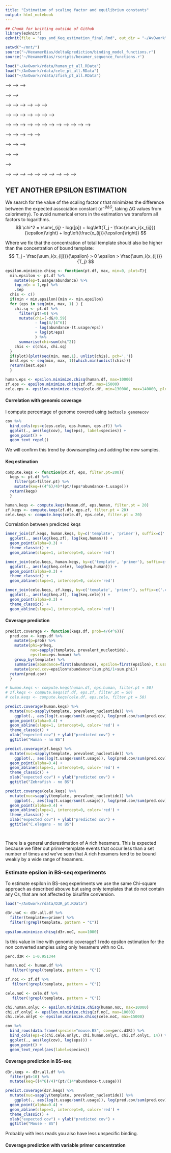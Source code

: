 ```yaml
---
title: "Estimation of scaling factor and equilibrium constants"
output: html_notebook
---
```

```r
## Chunk for knitting outside of Github
library(ezknitr)
ezknit(file = "eps_and_Keq_estimation_final.Rmd", out_dir = "~/AvOwork")
```

```r
setwd("~/mnt/")
source("~/HexamerBias/deltaGprediction/binding_model_functions.r")
source('~/HexamerBias/rscripts/hexamer_sequence_functions.r')
```

<!-- Loading required files: tab of Mfold binding energies, tab of groups of simmetric hexamers, genomic kmer abundances for 3 genomes, primer-template tables -->
<!-- ```{r} -->
<!-- tabDg <- read.delim(gzfile("~/mnt/edann/hexamers/rand_hex_deltaG_ions.txt.gz"), sep=' ', header = FALSE, col.names=c('template', 'dG')) -->
<!-- t.groups <- read.table("~/AvOwork/MatchingTemplate_groups.tsv", col.names = c('template', 'group')) -->

<!-- kmer.ab.cele <- load.kmer.abundance('./edann/hexamers/genomes_kmers/WBcel235.kmerAbundance.csv') -->
<!-- kmer.ab.zf <- load.kmer.abundance('./edann/hexamers/genomes_kmers/danRer10.kmerAbundance.csv') -->
<!-- kmer.ab.human <- load.kmer.abundance('./edann/hexamers/genomes_kmers/hg38.kmerAbundance.csv') -->

<!-- cele.all <- load.pt.data("./edann/VAN2423_onePreamp/cov_prediction/CG-pbat-gDNA-CeleTotal-noBS-1preAmp-handMix_lmerged_R1.ptCounts.qualFilt.csv") -->
<!-- cele.all.df <- join.pt.data(cele.all$matches, cele.all$t.usage, kmer.ab.cele, tabDg) -->

<!-- zf.all <- load.pt.data("./edann/VAN2423_onePreamp/cov_prediction/CG-pbat-gDNA-zfishTotal-noBS-1preAmp-handMix_lmerged_R1.ptCounts.qualFilt.csv") -->
<!-- zf.all.df <- join.pt.data(zf.all$matches, zf.all$t.usage, kmer.ab.zf, tabDg) -->

<!-- human.all <- load.pt.data("./edann/VAN2423_onePreamp/cov_prediction/CG-pbat-gDNA-humanAPKS-noBS-1preAmp-handMix_lmerged_R1.ptCounts.qualFilt.csv") -->
<!-- human.all.df <- join.pt.data(human.all$matches, human.all$t.usage, kmer.ab.human, tabDg) -->
<!-- ``` -->

<!-- Saving RData files for future use -->
<!-- ```{r} -->
<!-- save(human.all.df, file = "~/AvOwork/human_pt_all.RData") -->
<!-- save(zf.all.df, file = "~/AvOwork/zfish_pt_all.RData") -->
<!-- ``` -->

```r
load("~/AvOwork/rdata/human_pt_all.RData")
load("~/AvOwork/rdata/cele_pt_all.RData")
load("~/AvOwork/rdata/zfish_pt_all.RData")
```

<!-- ## Before epsilon -->
<!-- In the previous version of the model, I predicted binding free energies for the primer-template binding reaction as follows: -->
<!-- $$ -->
<!-- exp(\Delta G_{ij})=\frac{p_it_j}{\sum_j{\sum_j{p_it_j}}}\cdot\frac{\sum_j{T_j}}{T_j - \sum_i{p_it_j}} -->
<!-- $$ -->
<!-- Here the normalization strategy is inappropriate, as $p_it_j$ count and the free template count ($T_j - \sum_i{p_it_j}$) are normalized on different factors.    -->

<!-- Recently we observed we could compute reasonable $\Delta$G values also removing the normalization factors and using the differnt variables as simple counts: -->
<!-- $$ -->
<!-- exp(\Delta G_{ij})=\frac{p_it_j}{T_j - \sum_i{p_it_j}} -->
<!-- $$ -->
<!-- ```{r} -->
<!-- cele.df %>% -->
<!--   filter(pt>200) %>% -->
<!--   mutate(pred.deltaG=pt/(abundance-t.usage)) %>% -->
<!--   ggplot(., aes(dG, log(pred.deltaG))) + -->
<!--   geom_point(alpha=0.3) -->


<!-- ``` -->



<!-- ## Estimation of scaling factor epsilon -->
<!-- We expect that the primer-template pairs that we measure are proportional but not equal to the real amount of pairs $[p_it_j]$ that we would expect by binding primers on one copy of the genome. That is because each sample might have a different copy number for the genome (because of a different number of cells, or loss of a chromosome etc...) and different sequencing depth. For this reason we define: -->
<!-- $$ -->
<!--   x_{ij}=\varepsilon[p_it_j], -->
<!-- $$ -->
<!-- where $\varepsilon$ is a scaling-factor that accounts for all sample specific effects. -->


<!-- #### Chi-square on multiple groups  -->
<!-- Using the chi-square approach on groups of sequences with the same $\Delta$G I estimate epsilon sampling 20 groups with at least 20 sequences from every genome.  -->

<!-- I can estimate epsilon using as primer concentration the probability distribution from a simulated random pool (requires taking the average of more iterations), or assuming the same concentration for each primer ($4/4^6$). As I don't see a significant difference between the two approaches, I chose to proceed assuming even primer concentration, which makes the estimation quicker. -->

<!-- <!-- ```{r} --> -->
<!-- <!-- cele.eps <-epsilon.iterative(cele.df, estimation.it = 40) --> -->
<!-- <!-- cele.eps.prob <-epsilon.iterative(cele.df, estimation.it = 30, sample.size = 10, imposeP = T) --> -->

<!-- <!-- # zf.eps <-epsilon.iterative(zf.df, estimation.it = 20) --> -->
<!-- <!-- # zf.eps.prob <-epsilon.iterative(zf.df, estimation.it = 40, sample.size = 10, imposeP = T) --> -->

<!-- <!-- mutate(melt(cele.eps, id.vars='n', variable.name='iteration', value.name = 'eps'), species='cele.dist') %>% --> -->
<!-- <!--   bind_rows(., mutate(melt(cele.eps.prob, id.vars='n', variable.name='iteration', value.name = 'eps'), species='cele.prob')) %>% --> -->
<!-- <!--   # bind_rows(., mutate(melt(zf.eps, id.vars='n', variable.name='iteration', value.name = 'eps'), species='zf')) %>% --> -->
<!-- <!--   ggplot(., aes(eps, group=species, fill=species)) +  --> -->
<!-- <!--   facet_grid(species~.) + --> -->
<!-- <!--   geom_histogram()   --> -->

<!-- <!-- # mutate(melt(zf.eps, id.vars='n', variable.name='iteration', value.name = 'eps'), species='zf.dist') %>% --> -->
<!-- <!-- #   bind_rows(., mutate(melt(zf.eps.prob, id.vars='n', variable.name='iteration', value.name = 'eps'), species='zf.prob')) %>% --> -->
<!-- <!-- #   # bind_rows(., mutate(melt(zf.eps, id.vars='n', variable.name='iteration', value.name = 'eps'), species='zf')) %>% --> -->
<!-- <!-- #   ggplot(., aes(eps, group=species, fill=species)) +  --> -->
<!-- <!-- #   facet_grid(species~.) + --> -->
<!-- <!-- #   geom_histogram()   --> -->
<!-- <!-- ``` --> -->

<!-- ##### Estimation for all species with fixed probability -->
<!-- ```{r} -->
<!-- cele.eps <-epsilon.iterative(select.diag.pairs(cele.all.df), tot.it = 300, estimation.it = 1, sample.size = 10, imposeP = T) -->
<!-- zf.eps <-epsilon.iterative(select.diag.pairs(zf.all.df), tot.it = 300, estimation.it = 1, sample.size = 10, imposeP = T) -->
<!-- human.eps <-epsilon.iterative(select.diag.pairs(human.all.df), tot.it = 300,estimation.it = 1, sample.size = 10, imposeP = T) -->
<!-- ``` -->

<!-- ```{r, echo=F} -->
<!-- mutate(melt(zf.eps, id.vars='n', variable.name='iteration', value.name = 'eps'), species='zf') %>% -->
<!--   bind_rows(., mutate(melt(cele.eps, id.vars='n', variable.name='iteration', value.name = 'eps'), species='cele')) %>% -->
<!--   bind_rows(., mutate(melt(human.eps, id.vars='n', variable.name='iteration', value.name = 'eps'), species='human')) %>% -->
<!--   ggplot(., aes(eps, group=species, fill=species)) +  -->
<!--   facet_grid(species~.) + -->
<!--   xlab('epsilon') + -->
<!--   theme(axis.title=element_text(size=20), -->
<!--         axis.text=element_text(size=16), -->
<!--         strip.text=element_text(size=20), -->
<!--         legend.text = element_text(size=20), -->
<!--         legend.title = element_text(size=22)) + -->
<!--   geom_histogram()   -->

<!-- # ggsave("~/AvOwork/output/epsilon_estimate/eps_dist_groupChi_fixedP.pdf") -->
<!-- ``` -->

<!-- Interestingly the size of the sample of groups I take for the estimation affects the range of epsilons -->
<!-- ```{r} -->
<!-- cele.eps.3 <-epsilon.iterative(select.diag.pairs(cele.all.df), estimation.it = 20, sample.size = 3,imposeP = T) -->
<!-- cele.eps.4 <-epsilon.iterative(select.diag.pairs(cele.all.df), estimation.it = 20, sample.size = 4,imposeP = T) -->
<!-- cele.eps.5 <-epsilon.iterative(select.diag.pairs(cele.all.df), estimation.it = 20, sample.size = 5,imposeP = T) -->
<!-- cele.eps.10 <-epsilon.iterative(select.diag.pairs(cele.all.df), estimation.it = 20, sample.size = 10,imposeP = T) -->
<!-- cele.eps.15 <-epsilon.iterative(select.diag.pairs(cele.all.df), estimation.it = 20, sample.size = 15,imposeP = T) -->
<!-- cele.eps.20 <-epsilon.iterative(select.diag.pairs(cele.all.df), estimation.it = 20, sample.size = 20,imposeP = T) -->
<!-- cele.eps.25 <-epsilon.iterative(select.diag.pairs(cele.all.df), estimation.it = 20, sample.size = 25,imposeP = T) -->
<!-- cele.eps.30 <-epsilon.iterative(select.diag.pairs(cele.all.df), estimation.it = 20, sample.size = 30,imposeP = T) -->

<!-- mutate(melt(cele.eps.5, id.vars='n', variable.name='iteration', value.name = 'eps'), sample.size=5) %>% -->
<!--   # bind_rows(., mutate(melt(cele.eps.3, id.vars='n', variable.name='iteration', value.name = 'eps'), sample.size=3)) %>% -->
<!--   # bind_rows(., mutate(melt(cele.eps.4, id.vars='n', variable.name='iteration', value.name = 'eps'), sample.size=4)) %>% -->
<!--   bind_rows(., mutate(melt(cele.eps.10, id.vars='n', variable.name='iteration', value.name = 'eps'), sample.size=10)) %>% -->
<!--   bind_rows(., mutate(melt(cele.eps.15, id.vars='n', variable.name='iteration', value.name = 'eps'), sample.size=15)) %>% -->
<!--   bind_rows(., mutate(melt(cele.eps.20, id.vars='n', variable.name='iteration', value.name = 'eps'), sample.size=20)) %>% -->
<!--   bind_rows(., mutate(melt(cele.eps.25, id.vars='n', variable.name='iteration', value.name = 'eps'), sample.size=25)) %>% -->
<!--   bind_rows(., mutate(melt(cele.eps.30, id.vars='n', variable.name='iteration', value.name = 'eps'), sample.size=30)) %>% -->
<!-- # bind_rows(., mutate(melt(zf.eps, id.vars='n', variable.name='iteration', value.name = 'eps'), species='zf')) %>% -->
<!--   ggplot(., aes(sample.size, eps, group=sample.size, fill=sample.size)) +  -->
<!--   # facet_grid(species~.) + -->
<!--   geom_violin() + -->
<!--   NULL -->
<!-- ``` -->

<!-- This observation made me try using the Chi-square approach on one group at a time to estimate epsilon.  -->

<!-- #### Chi-square on single groups  -->
<!-- The distribution is less defined (also because there are no iterations involved) -->
<!-- ```{r} -->
<!-- epsilons.cele <- sapply(seq(1,40), function(x) estimate.eps.one.group(cele.df, group = x)) -->
<!-- epsilons.human <- sapply(seq(1,40), function(x) estimate.eps.one.group(human.df, group = x)) -->
<!-- epsilons.zf <- sapply(seq(1,40), function(x) estimate.eps.one.group(zf.df, group = x)) -->

<!-- df.eps.single <- mutate(data.frame(t(epsilons.cele)), eps= as.numeric(eps), group=as.numeric(group)) %>% -->
<!--   inner_join(., mutate(data.frame(t(epsilons.human)), eps= as.numeric(eps), group=as.numeric(group)), by='group', suffix=c('.cele', '.human')) %>% -->
<!--   inner_join(., mutate(data.frame(t(epsilons.zf)), eps= as.numeric(eps), group=as.numeric(group)), by='group') %>% -->
<!--   rename(eps.zf=eps)  -->

<!-- df.eps.single %>% -->
<!--   melt(id.vars='group', variable.name='species', value.name='eps') %>% -->
<!--   ggplot(., aes(eps, fill=species)) + -->
<!--   facet_grid(species~.) + -->
<!--   geom_histogram(bins=40) -->
<!-- ``` -->

<!-- Also, the group of hexamers on which the estimation is made influences the outcome consistently between species -->
<!-- ```{r} -->
<!-- df.eps.single %>% -->
<!--   ggplot(., aes(eps.cele, eps.human, label=group)) + geom_text() + -->
<!--   theme(axis.title = element_text(size=20)) -->
<!-- ``` -->

<!-- ### Correlating epsilon with % of genome covered -->
<!-- Whatever the method of choice, the value of epsilon obtained is correlated with the overall genomic coverage. -->
<!-- I use ```bedtools genomecov``` to compute the percentage of genome covered for each experiment. -->

<!-- ```{r} -->
<!-- cov <- data.frame(species = c('cele', 'human', 'zf'), cov=c(1-0.0638419,1-0.754045,1-0.603038)) -->

<!-- species.epsilons<- mutate(melt(zf.eps, id.vars='n', variable.name='iteration', value.name = 'eps'), species='zf') %>% -->
<!--   bind_rows(., mutate(melt(cele.eps, id.vars='n', variable.name='iteration', value.name = 'eps'), species='cele')) %>% -->
<!--   bind_rows(., mutate(melt(human.eps, id.vars='n', variable.name='iteration', value.name = 'eps'), species='human')) %>%  -->
<!--   # melt(id.vars='group', variable.name='species', value.name='eps') %>% -->
<!--   mutate(species=gsub(species, pattern = 'eps.', replacement = '')) %>% -->
<!--   group_by(species) %>% -->
<!--   summarise(eps=median(eps, na.rm=T)) -->

<!-- species.eps.onegroup <- mutate(data.frame(groups=unlist(epsilons.zf[1,]), eps=unlist(epsilons.zf[2,])) , species='zf') %>% -->
<!--   bind_rows(., mutate(data.frame(groups=unlist(epsilons.human[1,]), eps=unlist(epsilons.human[2,])) , species='human')) %>% -->
<!--   bind_rows(., mutate(data.frame(groups=unlist(epsilons.cele[1,]), eps=unlist(epsilons.cele[2,])) , species='cele')) -->

<!-- species.eps.onegroup %>% -->
<!--   inner_join(., cov, by='species') %>% -->
<!--   filter(groups<10) %>% -->
<!--   ggplot(., aes(cov, eps, group=groups, color=groups)) + -->
<!--   # facet_wrap(~groups, scales='free_y') + -->
<!--   geom_point() + geom_line() -->

<!-- species.epsilons %>% inner_join(., cov, by='species') %>% -->
<!--   ggplot(., aes(cov,eps)) + geom_point() + -->
<!--   geom_smooth(method='loess') -->
<!-- ``` -->

<!-- (When the cluster is back) We could use a downsampling approach to see if computing epsilon on less reads we still get the same regression line, to be used to estimate epsilon in different experiments. -->


<!-- ## Estimation of $K_{eq}$ -->

<!-- Using the estimated value for epsilon, I compute the assciation constant $K_{eq}$ for template $j$ and primer $i$ as: -->
<!-- $$ -->
<!--   K_{ij} = [p_i]\left(\frac{\varepsilon T_j - \sum_ix_{ij}}{x_{ij}}\right) -->
<!-- $$ -->
<!-- Where $[p_i] = \frac{4}{4^6}$, $T_j$ is the fraction of genomic abundance for the template, $x_{ij}$ is the count of occurrencies for the primer-template pair $ij$. To improve the statistical power of the estimation, I assume that the association constant for primer $i$ on template $j$ is the same as the association constant for primer $j$ on template $i$, thereby taking the average of these two values. -->

<!-- First I filter out low count primer-template pairs (non relevant binding events) -->
<!-- ```{r} -->
<!-- cele.filt.df <- filter(cele.all.df, pt > 300) -->
<!-- human.filt.df <- filter(human.all.df, pt > 300) -->
<!-- zf.filt.df <- filter(zf.all.df, pt > 300) -->
<!-- ``` -->

<!-- Then I estimate $K_{eq}$ for all pairs -->
<!-- ```{r} -->
<!-- cele.keqs <- compute.keqs.fixedP(cele.filt.df, mean.eps = median(as.matrix(cele.eps[,-1]), na.rm=T), take.pairs = T) -->
<!-- zf.keqs <- compute.keqs.fixedP(zf.filt.df, mean.eps = median(as.matrix(zf.eps[,-1]), na.rm=T), take.pairs = T) -->
<!-- human.keqs <- compute.keqs.fixedP(human.filt.df, mean.eps = median(as.matrix(human.eps[,-1]), na.rm=T), take.pairs = T) -->
<!-- ``` -->

<!-- Comparison between $K_{eq}$ in different species -->
<!-- ```{r} -->
<!-- keqs <- zf.keqs %>% -->
<!--   dplyr::select(template, primer, pair,single.keq) %>% -->
<!--   inner_join(., dplyr::select(cele.keqs, template, primer, pair, single.keq), by=c('template', 'primer'), suffix=c('.zf', '.cele')) %>% -->
<!--   inner_join(., dplyr::select(human.keqs, template, primer, pair, single.keq), by=c('template', 'primer')) %>% -->
<!--   rename(single.keq.human=single.keq) %>% -->
<!--   group_by(pair) %>% -->
<!--   summarise(single.keq.human=mean(single.keq.human),single.keq.cele=mean(single.keq.cele), single.keq.zf=mean(single.keq.zf)) %>% -->
<!--   ungroup() %>% -->
<!--   mutate(nuc=sapply(pair, prevalent_nucleotide)) %>% -->
<!--   rename(K.human=single.keq.human, -->
<!--          K.cele=single.keq.cele, -->
<!--          K.zfish=single.keq.zf) -->

<!-- ``` -->

<!-- ```{r, echo=F} -->
<!-- cors <- cor(dplyr::select(keqs, K.human, K.cele, K.zfish) ) -->

<!-- keqs %>%   -->
<!--   ggplot(., aes(log(-K.cele), log(-K.zfish))) + -->
<!--   geom_point(alpha=0.4, aes(color=nuc)) + -->
<!--   theme_classic() + -->
<!--   geom_abline(slope=1, intercept=0, color='red') + -->
<!--   annotate('text',-4,-7,label=paste("PCC = ",round(cors['K.zfish','K.cele'],3)), size=6) + -->
<!--   theme(axis.title=element_text(size=20), -->
<!--         legend.position = 'bottom', -->
<!--         legend.title = element_text(size=20), -->
<!--         legend.text = element_text(size=18)) + -->
<!--   scale_color_discrete(name="Prevalent nucleotide") + -->
<!--   NULL -->

<!-- keqs %>%   -->
<!--   ggplot(., aes(log(-K.human), log(-K.zfish))) + -->
<!--   geom_point(alpha=0.4, aes(color=nuc)) + -->
<!--   theme_classic() + -->
<!--   geom_abline(slope=1, intercept=0, color='red') + -->
<!--   annotate('text',-5,-7,label=paste("PCC = ",round(cors['K.zfish','K.human'],3)), size=6) + -->
<!--     theme(axis.title=element_text(size=20), -->
<!--         legend.position = 'bottom', -->
<!--         legend.title = element_text(size=20), -->
<!--         legend.text = element_text(size=18)) + -->
<!--   scale_color_discrete(name="Prevalent nucleotide") + -->
<!--   NULL -->

<!-- keqs %>%   -->
<!--   ggplot(., aes(log(-K.cele), log(-K.human))) + -->
<!--   geom_point(alpha=0.4, aes(color=nuc)) + -->
<!--   theme_classic() + -->
<!--   geom_abline(slope=1, intercept=0, color='red') + -->
<!--   annotate('text',-5,-7,label=paste("PCC = ",round(cors['K.human','K.cele'],3)), size=6) + -->
<!--     theme(axis.title=element_text(size=20), -->
<!--         legend.position = 'bottom', -->
<!--         legend.title = element_text(size=20), -->
<!--         legend.text = element_text(size=18)) + -->
<!--   scale_color_discrete(name="Prevalent nucleotide") + -->
<!--   NULL -->
<!-- ``` -->

<!-- Taking as final values mean between species -->
<!-- ```{r} -->
<!-- keqs.mean <- keqs %>% -->
<!--   dplyr::select(-nuc) %>% -->
<!--   # dplyr::select(pair,single.keq.cele, single.keq.human, single.keq.zf) %>% -->
<!--   melt(id.vars="pair", variable.name='species', value.name='keq') %>% -->
<!--   group_by(pair) %>% -->
<!--   summarise(mean.keq=mean(keq, na.rm=T), sd.keq=sd(keq, na.rm=T)) -->
<!-- ``` -->

<!-- ```{r} -->
<!-- write.csv(x = keqs.mean, "~/Keqs_all_pairs.csv") -->
<!-- ``` -->

<!-- #### Correlation of Keq with Mfold deltaG -->

<!-- ```{r} -->
<!-- pred.keq.cele <- add.pairs.info(cele.df) %>% -->
<!--   inner_join(., keqs.mean, by='pair')  -->
<!-- pred.keq.cele <- pred.keq.cele %>% -->
<!--     mutate(nuc=sapply(template, prevalent_nucleotide), -->
<!--          p=4/(4^6))  -->
<!-- pred.keq.cele %>% -->
<!--   mutate(nuc=sapply(template, prevalent_nucleotide), -->
<!--          p=4/(4^6)) %>% -->
<!--   ggplot(., aes(dG, log(-mean.keq/p), color=nuc)) + -->
<!--   geom_point(alpha=0.3) + -->
<!--       theme(axis.title=element_text(size=20), -->
<!--         legend.position = 'bottom', -->
<!--         legend.title = element_text(size=20), -->
<!--         legend.text = element_text(size=18)) + -->
<!--   xlab('DeltaG MFold') + -->
<!--   scale_color_discrete(name="Prevalent nucleotide") + -->
<!--   NULL -->

<!-- ``` -->

<!-- One immediate observation is that the range for the predicted $\Delta$G is quite smaller than the MFold. -->

<!-- ## Coverage prediction in no-BS -->
<!-- I use my model and the predicted $K_{eq}$ values and epsilon to estimate template usage (coverage) as: -->
<!-- $$ -->
<!-- C^\prime_j = \varepsilon \cdot T_j\frac{\sum_i\frac{[p_i]}{K_{ij}}}{1+\sum_i\frac{[p_i]}{K_{ij}}} -->
<!-- $$ -->

<!-- ```{r} -->
<!-- pred.keq.cele %>% -->
<!--   mutate(abundance=abundance/sum(abundance)) %>% -->
<!--   mutate(phi=p/-mean.keq, -->
<!--          nuc=sapply(template, prevalent_nucleotide), -->
<!--          epsilon=median(as.matrix(cele.eps[,-1]), na.rm=T)) %>% -->
<!--   group_by(template) %>% -->
<!--   summarise(abundance=first(abundance), epsilon=first(epsilon), t.usage=first(t.usage), sum.phi=sum(phi), nuc=first(nuc)) %>% -->
<!--   mutate(pred.cov=epsilon*(abundance*(sum.phi/(1+sum.phi)))) %>% -->
<!--   ggplot(., aes(log(t.usage/sum(t.usage)), log(pred.cov/sum(pred.cov)), color=nuc)) + geom_point(alpha=0.2) + -->
<!--   xlab("log(expected cov)") + ylab('log(predicted cov)') + -->
<!--     scale_color_discrete(name="Prevalent nucleotide") + -->
<!--         theme(axis.title=element_text(size=20), -->
<!--         # legend.position = 'bottom', -->
<!--         legend.title = element_text(size=20), -->
<!--         legend.text = element_text(size=18)) + -->
<!--   NULL -->

<!-- ``` -->

<!-- ## Coverage prediction in BS-seq experiments -->

<!-- I estimate epsilon for the BS experiment based on the % of genomic coverage in the experiment.  -->
<!-- ```{r} -->
<!-- load("~/AvOwork/rdata/D3R_pt.RData") -->
<!-- lm.epsilon <- species.epsilons %>%  -->
<!--   inner_join(., cov, by='species') %>% -->
<!--   lm(eps ~ cov, data=.) -->

<!-- perc.d3R <- 1-0.951344 -->
<!-- eps.d3r <- predict.lm(lm.epsilon,data.frame(cov=c(perc.d3R)))  -->

<!-- d3r.filt.df <- d3r.all.df %>% filter(pt>10)  -->
<!-- d3r.keqs <- compute.keqs.fixedP(d3r.filt.df, mean.eps = eps.d3r, take.pairs = T) -->

<!-- ``` -->

<!-- <!-- Reproducibility of binding events between BS-experiments --> -->
<!-- <!-- ```{r} --> -->
<!-- <!-- join.DR <- d2r.all.df %>% --> -->
<!-- <!--   filter(pt!=0) %>% --> -->
<!-- <!--   dplyr::select(primer, template, t.usage, pt, abundance) %>% --> -->
<!-- <!--   inner_join(., dplyr::select(d3r.filt,primer, template, t.usage, pt), by=c('primer', 'template'), suffix=c('.D2R', '.D3R'))  --> -->
<!-- <!-- head(join.DR) --> -->
<!-- <!-- join.DR %>% --> -->
<!-- <!--   ggplot(., aes(log(t.usage.D2R), log(t.usage.D3R))) +  --> -->
<!-- <!--   geom_point(alpha=0.3) --> -->
<!-- <!--   # ggplot(., aes(t.usage.D2R, t.usage.D3R)) + geom_point(alpha=0.3) --> -->
<!-- <!-- ``` --> -->

<!-- <!-- Then I can pool the two repliate experiments --> -->
<!-- <!-- ```{r} --> -->
<!-- <!-- pooled.DR <- join.DR %>% --> -->
<!-- <!--   mutate(pt=pt.D2R+pt.D3R, t.usage=t.usage.D2R+t.usage.D3R) %>% --> -->
<!-- <!--   dplyr::select(primer, template, pt,t.usage, abundance) --> -->

<!-- <!-- pooled.DR %>% --> -->
<!-- <!--   filter(pt>30) %>% --> -->
<!-- <!--   nrow --> -->

<!-- <!-- join.DR %>% --> -->
<!-- <!--   filter(grepl("C", template))  --> -->

<!-- <!-- dr.pooled.keqs <- compute.keqs.fixedP(filter(pooled.DR, pt>10), mean.eps = eps.d3r, take.pairs = F)  --> -->

<!-- <!-- dr.pooled.keqs %>% --> -->
<!-- <!--   mutate(p = 4/4^6) %>% --> -->
<!-- <!--   # mutate(abundance=abundance/sum(abundance)) %>% --> -->
<!-- <!--   mutate(phi=p/-single.keq) %>% --> -->
<!-- <!--   # head --> -->
<!-- <!--     group_by(template) %>% --> -->
<!-- <!--   summarise(abundance=first(frac.abundance), epsilon=first(epsilon*2), t.usage=first(t.usage), sum.phi=sum(phi)) %>% --> -->
<!-- <!--   mutate(pred.cov=epsilon*(abundance*(sum.phi/(1+sum.phi)))) %>% --> -->
<!-- <!--   ggplot(., aes(log(t.usage), log(pred.cov))) + geom_point(alpha=0.2) --> -->
<!-- <!-- ``` --> -->

<!-- When predicting the coverage first of all I find templates with a negative predicted coverage. -->
<!-- ```{r} -->
<!-- d3r.keqs %>% -->
<!--   # mutate(p = 4/4^6) %>% -->
<!--   filter(pt>10) %>% -->
<!--   # mutate(abundance=abundance/sum(abundance)) %>% -->
<!--   mutate(phi=p/-single.keq) %>% -->
<!--   # ggplot(., aes(phi)) + geom_histogram(bins=40) -->
<!--     group_by(template) %>% -->
<!--   summarise(abundance=first(frac.abundance), epsilon=first(epsilon), t.usage=first(t.usage), sum.phi=sum(phi)) %>% -->
<!--     # ggplot(., aes(sum.phi)) + geom_histogram(bins=40) -->
<!--   # group_by(template) %>% -->
<!--   # # mutate(pred.cov=epsilon*(abundance*(sum.phi/(1+sum.phi)))) %>% -->
<!--   mutate(pred.cov=epsilon*(abundance*(sum.phi/(1+sum.phi)))) %>% -->
<!--   mutate(nuc=sapply(template,prevalent_nucleotide), -->
<!--          CG=ifelse(grepl(pattern = 'CG', template), 'y', 'n')) %>% -->
<!--   # ggplot(., aes(log(t.usage/sum(t.usage)), log(abundance/sum(abundance)))) +  -->
<!--   ggplot(., aes((t.usage/sum(t.usage)), (pred.cov/sum(pred.cov)))) + -->
<!--   theme_classic() + -->
<!--   geom_point(alpha=0.4, aes(color=nuc, shape=CG)) + -->
<!--     # ggplot(., aes(log(t.usage), log(pred.cov))) +  -->
<!--   xlab("expected cov") + ylab('predicted cov') + -->
<!--     scale_color_discrete(name="Prevalent nucleotide") + -->
<!--         theme(axis.title=element_text(size=20), -->
<!--         # legend.position = 'bottom', -->
<!--         legend.title = element_text(size=20), -->
<!--         legend.text = element_text(size=18)) + -->
<!--   geom_abline(slope=1, intercept=0, color='red')  -->
<!-- ```  -->

<!-- This has to do with the value of epsilon. Trying a smaller value of epsilon (absolutely not in line with the genomic coverage hypothesis) solves the issue but the correlation is still poor. -->
<!-- ```{r} -->
<!-- d3r.keqs <- compute.keqs.fixedP(d3r.filt.df, mean.eps = 1000, take.pairs = T) -->

<!-- d3r.keqs %>% -->
<!--   filter(pt>10) %>% -->
<!--   mutate(phi=p/-single.keq) %>% -->
<!--     group_by(template) %>% -->
<!--   summarise(abundance=first(frac.abundance), epsilon=first(epsilon), t.usage=first(t.usage), sum.phi=sum(phi)) %>% -->
<!--   mutate(pred.cov=epsilon*(abundance*(sum.phi/(1+sum.phi)))) %>% -->
<!--   mutate(nuc=sapply(template,prevalent_nucleotide), -->
<!--          CG=ifelse(grepl(pattern = 'CG', template), 'y', 'n')) %>% -->
<!--   ggplot(., aes(log(t.usage/sum(t.usage)), log(pred.cov/sum(pred.cov)))) + -->
<!--   theme_classic() + -->
<!--   geom_point(alpha=0.4, aes(color=nuc, shape=CG)) + -->
<!--   xlab("log(expected cov)") + ylab('log(predicted cov)') + -->
<!--     scale_color_discrete(name="Prevalent nucleotide") + -->
<!--         theme(axis.title=element_text(size=20), -->
<!--         # legend.position = 'bottom', -->
<!--         legend.title = element_text(size=20), -->
<!--         legend.text = element_text(size=18)) + -->
<!--   geom_abline(slope=1, intercept=0, color='red')  -->
<!-- ``` -->

<!-- All in all, given the dependence of the epsilon estimation on the sampling and groups and these issues in the BS-seq estimation, I would say that this approach for estimating epsilon and $K_{eq}$ is really introducing a lot of numerical errors that we could exclude using relative energies.x -->

<!-- ## MORE ON THIS -->


<!-- ```{r} -->
<!-- epsilons.cele <- sapply(seq(1,40), function(x) estimate.eps.one.group(cele.df, group = x)) -->
<!-- epsilons.human <- sapply(seq(1,40), function(x) estimate.eps.one.group(human.df, group = x)) -->
<!-- epsilons.zf <- sapply(seq(1,40), function(x) estimate.eps.one.group(zf.df, group = x)) -->

<!-- species.eps.onegroup <- mutate(data.frame(groups=unlist(epsilons.zf[1,]), eps=unlist(epsilons.zf[2,])) , species='zf') %>% -->
<!--   bind_rows(., mutate(data.frame(groups=unlist(epsilons.human[1,]), eps=unlist(epsilons.human[2,])) , species='human')) %>% -->
<!--   bind_rows(., mutate(data.frame(groups=unlist(epsilons.cele[1,]), eps=unlist(epsilons.cele[2,])) , species='cele')) -->

<!-- epsil.onegroup <- species.eps.onegroup %>% group_by(species) %>% summarise(eps=median(eps, na.rm = T)) -->


<!-- epsil.onegroup %>% -->
<!--   inner_join(., cov, by='species') %>% -->
<!-- # Ç  filter(groups<10) %>% -->
<!--   ggplot(., aes(cov, eps)) + -->
<!--   # facet_wrap(~groups, scales='free_y') + -->
<!--   geom_point() + geom_line() -->
<!-- ``` -->

<!-- ```{r} -->

<!-- cele.keqs <- compute.keqs.fixedP.totabundance(cele.filt.df, mean.eps = filter(epsil.onegroup, species=='cele')$eps, take.pairs = T) -->
<!-- zf.keqs <- compute.keqs.fixedP.totabundance(zf.filt.df, mean.eps = filter(epsil.onegroup, species=='zf')$eps, take.pairs = T) -->
<!-- human.keqs <- compute.keqs.fixedP.totabundance(human.filt.df, mean.eps = filter(epsil.onegroup, species=='human')$eps, take.pairs = T) -->

<!-- keqs <- zf.keqs %>% -->
<!--   dplyr::select(template, primer, pair,single.keq) %>% -->
<!--   inner_join(., dplyr::select(cele.keqs, template, primer, pair, single.keq), by=c('template', 'primer'), suffix=c('.zf', '.cele')) %>% -->
<!--   inner_join(., dplyr::select(human.keqs, template, primer, pair, single.keq), by=c('template', 'primer')) %>% -->
<!--   rename(single.keq.human=single.keq) %>% -->
<!--   group_by(pair) %>% -->
<!--   summarise(single.keq.human=mean(single.keq.human),single.keq.cele=mean(single.keq.cele), single.keq.zf=mean(single.keq.zf)) %>% -->
<!--   ungroup() %>% -->
<!--   mutate(nuc=sapply(pair, prevalent_nucleotide)) %>% -->
<!--   rename(K.human=single.keq.human, -->
<!--          K.cele=single.keq.cele, -->
<!--          K.zfish=single.keq.zf) -->
<!-- ``` -->


## YET ANOTHER EPSILON ESTIMATION
We search for the value of the scaling factor $\epsilon$ that minimizes the difference between the expected association constant ($e^{-\beta\Delta G}$, taking $\Delta$G values from calorimetry). To avoid numerical errors in the estimation we transform all factors to logarithms. 
$$
\chi^2 = \sum{_{ij} - log([p]) + log\left(T_j - \frac{\sum_i{x_{ij}}}{\epsilon}\right) + log\left(\frac{x_{ij}}{\epsilon}\right)}
$$

Where we fix that the concentration of total template should also be higher than the concentration of bound template:
$$
T_j - \frac{\sum_i{x_{ij}}}{\epsilon} > 0
\epsilon > \frac{\sum_i{x_{ij}}}{T_j}
$$

```r
epsilon.minimize.chisq <- function(pt.df, max, min=0, plot=T){
  min.epsilon <- pt.df %>%
    mutate(ep=t.usage/abundance) %>%
    top_n(n = 1,ep) %>%
    .$ep
  chis <- c()
  if(min < min.epsilon){min <- min.epsilon}
  for (eps in seq(min, max, 1) ) {
    chi.sq <- pt.df %>%
      filter(pt!=0) %>%
      mutate(chi=(-dG/0.59)
             - log(4/(4^6)) 
             - log(abundance-(t.usage/eps)) 
             + log(pt/eps)
             ) %>%
      summarise(chi=sum(chi^2))
    chis <- c(chis, chi.sq)  
  }
  if(plot){plot(seq(min, max,1), unlist(chis), pch='.')}
  best.eps <- seq(min, max, 1)[which.min(unlist(chis))] 
  return(best.eps)
  }
```

```r
human.eps <- epsilon.minimize.chisq(human.df, max=10000)
zf.eps <- epsilon.minimize.chisq(zf.df, max=15000)
cele.eps <- epsilon.minimize.chisq(cele.df, min=130000, max=140000, plot=F)
```

#### Correlation with genomic coverage
I compute percentage of genome covered using `bedtools genomecov`

```r
cov %>%
  bind_cols(eps=c(eps.cele, eps.human, eps.zf)) %>%
  ggplot(., aes(log(cov), log(eps), label=species)) + 
  geom_point() +
  geom_text_repel()
```

We will confirm this trend by downsampling and adding the new samples.

#### Keq estimation
```r
compute.keqs <- function(pt.df, eps, filter.pt=200){
  keqs <- pt.df %>%
    filter(pt>filter.pt) %>%
    mutate(keq=((4^6)/4)*(pt/(eps*abundance-t.usage))) 
  return(keqs)
  }

human.keqs <- compute.keqs(human.df, eps.human, filter.pt = 20)
zf.keqs <- compute.keqs(zf.df, eps.zf, filter.pt = 20)
cele.keqs <- compute.keqs(cele.df, eps.cele, filter.pt = 20)
```

Correlation between predicted keqs
```r
inner_join(zf.keqs, human.keqs, by=c('template', 'primer'), suffix=c('.zf', '.human')) %>%
  ggplot(., aes(log(keq.zf), log(keq.human))) +
  geom_point(alpha=0.3) +
  theme_classic() +
  geom_abline(slope=1, intercept=0, color='red')

inner_join(cele.keqs, human.keqs, by=c('template', 'primer'), suffix=c('.cele', '.human')) %>%
  ggplot(., aes(log(keq.cele), log(keq.human))) +
  geom_point(alpha=0.3) +
  theme_classic() +
  geom_abline(slope=1, intercept=0, color='red')

inner_join(cele.keqs, zf.keqs, by=c('template', 'primer'), suffix=c('.cele', '.zf')) %>%
  ggplot(., aes(log(keq.zf), log(keq.cele))) +
  geom_point(alpha=0.3) +
  theme_classic() +
  geom_abline(slope=1, intercept=0, color='red')

```


#### Coverage prediction
```r
predict.coverage <- function(keqs.df, prob=4/(4^6)){
  pred.cov <- keqs.df %>%
    mutate(p=prob) %>%
    mutate(phi=p*keq,
           nuc=sapply(template, prevalent_nucleotide),
           epsilon=eps.human) %>%
    group_by(template) %>%
    summarise(abundance=first(abundance), epsilon=first(epsilon), t.usage=first(t.usage), sum.phi=sum(phi), nuc=first(nuc)) %>%
    mutate(pred.cov=epsilon*abundance*(sum.phi/1+sum.phi)) 
  return(pred.cov)
  }

# human.keqs <- compute.keqs(human.df, eps.human, filter.pt = 50)
# zf.keqs <- compute.keqs(zf.df, eps.zf, filter.pt = 50)
# cele.keqs <- compute.keqs(cele.df, eps.cele, filter.pt = 50)

predict.coverage(human.keqs) %>%
  mutate(nuc=sapply(template, prevalent_nucleotide)) %>%
    ggplot(., aes(log(t.usage/sum(t.usage)), log(pred.cov/sum(pred.cov)), color=nuc)) + 
  geom_point(alpha=0.4) +
  geom_abline(slope=1, intercept=0, color='red') +
  theme_classic() +
  xlab("expected cov") + ylab("predicted cov") +
  ggtitle("Human - no BS") 

predict.coverage(zf.keqs) %>%
  mutate(nuc=sapply(template, prevalent_nucleotide)) %>%
    ggplot(., aes(log(t.usage/sum(t.usage)), log(pred.cov/sum(pred.cov)), color=nuc)) + 
  geom_point(alpha=0.4) +
  geom_abline(slope=1, intercept=0, color='red') +
  theme_classic() +
  xlab("expected cov") + ylab("predicted cov") +
  ggtitle("Zebrafish - no BS")

predict.coverage(cele.keqs) %>%
  mutate(nuc=sapply(template, prevalent_nucleotide)) %>%
    ggplot(., aes(log(t.usage/sum(t.usage)), log(pred.cov/sum(pred.cov)), color=nuc)) + 
  geom_point(alpha=0.4) +
  geom_abline(slope=1, intercept=0, color='red') +
  theme_classic() +
  xlab("expected cov") + ylab("predicted cov") +
  ggtitle("C.elegans - no BS")




```

There is a general underestimation of A rich hexamers. This is expected because we filter out primer-template events that occur less than a set number of times and we've seen that A rich hexamers tend to be bound weakly by a wide range of hexamers.

### Estimate epsilon in BS-seq experiments
To estimate espilon in BS-seq experiments we use the same Chi-square approach as described abouve but using only templates that do not contain any Cs, that are not affected by bisulfite conversion. 
```r
load("~/AvOwork/rdata/D3R_pt.RData")

d3r.noC <- d3r.all.df %>%
  filter(template==primer) %>%
  filter(!grepl(template, pattern = "C"))
  
epsilon.minimize.chisq(d3r.noC, max=1000)
```

Is this value in line with genomic coverage? I redo epsilon estimation for the non converted samples using only hexamers with no Cs.
```r
perc.d3R <- 1-0.951344

human.noC <- human.df %>%
   filter(!grepl(template, pattern = "C")) 

zf.noC <- zf.df %>%
   filter(!grepl(template, pattern = "C")) 

cele.noC <- cele.df %>%
   filter(!grepl(template, pattern = "C")) 

chi.human.onlyC <- epsilon.minimize.chisq(human.noC, max=10000)
chi.zf.onlyC <- epsilon.minimize.chisq(zf.noC, max=10000)
chi.cele.onlyC <- epsilon.minimize.chisq(cele.noC, max=15000)

cov %>%
  bind_rows(data.frame(species="mouse.BS", cov=perc.d3R)) %>%
  bind_cols(eps=c(chi.cele.onlyC, chi.human.onlyC, chi.zf.onlyC, 14)) %>%
  ggplot(., aes(log(cov), log(eps))) + 
  geom_point() +
  geom_text_repel(aes(label=species))

```


#### Coverage prediction in BS-seq
```r
d3r.keqs <- d3r.all.df %>%
  filter(pt>10) %>%
  mutate(keq=((4^6)/4)*(pt/(14*abundance-t.usage))) 

predict.coverage(d3r.keqs) %>%
  mutate(nuc=sapply(template, prevalent_nucleotide)) %>%
    ggplot(., aes(log(t.usage/sum(t.usage)), log(pred.cov/sum(pred.cov)), color=nuc)) + 
  geom_point(alpha=0.4) +
  geom_abline(slope=1, intercept=0, color='red') +
  theme_classic() +
  xlab("expected cov") + ylab("predicted cov") +
  ggtitle("Mouse - BS")


```

Probably with less reads you also have less unspecific binding.

#### Coverage prediction with variable primer concentration
```r

```




<!-- # Selection of filtering cut-off -->
<!-- Based on reproducibility of primer-template counts across different biological replicates -->
<!-- ```{r} -->
<!-- d2r.diag.df <- select.diag.pairs(d2r.all.df)  -->
<!-- d2r.diag.df <- select.diag.pairs(d2r.all.df)  -->
<!-- dr.diag <- d3r.all.df %>% -->
<!--   dplyr::select(template, primer, pt) %>% -->
<!--   inner_join(., dplyr::select(d2r.all.df, template, primer, pt), by=c('template', 'primer'), suffix=c(".D3", '.D2'))  -->

<!-- dr.diag %>%   -->
<!--   ggplot(., aes(log(pt.D2/sum(pt.D2)), log(pt.D3/sum(pt.D3)))) + geom_point(alpha=0.3) + -->
<!--     theme_classic() + -->
<!--     coord_fixed(ratio=1) + -->
<!--     # geom_smooth(method='lm', color='blue') + -->
<!--     geom_abline(slope=1, intercept=0, color='red') -->

<!-- dr.diag %>% -->
<!--   mutate(pt.D2= pt.D2/sum(pt.D2), pt.D3= pt.D3/sum(pt.D3)) %>% -->
<!--   filter(pt.D2!=0 & pt.D3!=0) %>% -->
<!--   mutate(a=(pt.D3-pt.D2)/pt.D2) %>% -->
<!--   melt(id.vars=c('template', 'primer', 'a'), variable.name='rep', value.name='pt') %>% -->
<!--   ggplot(., aes(pt, a)) +  -->
<!--   facet_grid(rep~.) + -->
<!--   geom_point() + -->
<!--   geom_vline(xintercept =0.0025, color='blue', linetype=5) + -->
<!--   ylab("Residuals") + xlab("pt fraction") -->

<!-- ``` -->



<!-- ## Estimation from BS seq experiments -->
<!-- Loading data -->
<!-- ```{r} -->
<!-- kmer.ab.mouse <- load.kmer.abundance('~/mnt/edann/hexamers/genomes_kmers/mm10.kmerAbundance.csv') -->

<!-- d2r.all <- load.pt.data("~/mnt/edann/primer_conc_VAN2493/D2R_tr2_R1_bismark_bt2.ptCounts.qualFilt.csv") -->
<!-- d2r.all.df <- join.pt.data(d2r.all$matches, d2r.all$t.usage, kmer.ab.mouse, tabDg) -->

<!-- d3r.all <- load.pt.data("~/mnt/edann/primer_conc_VAN2493/D3R_tr2_R1_bismark_bt2.ptCounts.qualFilt.csv") -->
<!-- d3r.all.df <- join.pt.data(d3r.all$matches, d3r.all$t.usage, kmer.ab.mouse, tabDg) -->

<!-- d3t.all <- load.pt.data("~/mnt/edann/primer_conc_VAN2493/D3T_tr2_R1_bismark_bt2.ptCounts.qualFilt.csv") -->
<!-- d3t.all.df <- join.pt.data(d3r.all$matches, d3r.all$t.usage, kmer.ab.mouse, tabDg) -->


<!-- ``` -->

<!-- I want to prove that epsilon is proportional to the genomic coverage (how much of the genome do you cover). -->

<!-- Let's see how Keq changes for different values of epsilon -->
<!-- ```{r} -->

<!-- variable.eps <- function(pt.df, eps){ -->
<!--   cele.keqs <-   mutate(pt.df,   -->
<!--                   p=4/(4^6), -->
<!--                   epsilon=eps, -->
<!--                   frac.abundance=(abundance/sum(as.numeric(abundance))) -->
<!--                   ) %>% -->
<!--     mutate(single.keq=p*((epsilon*(frac.abundance/pt))-(t.usage/pt)))  -->
<!--     # summarize(mean.k=mean(single.keq)) -->
<!--   chi <- cele.keqs %>% -->
<!--     mutate(chi=dG-log(-single.keq)) %>% -->
<!--     summarize(chi=sum(chi)) -->
<!--   return(c(e,cele.keqs$mean.k)) -->
<!--   } -->

<!-- chi.sq <- c() -->
<!-- for (e in sapply(-10:2, function(x) 10^x)) { -->
<!--   chi.sq <- rbind(chi.sq, variable.eps(cele.filt.df, e))   -->
<!-- } -->

<!-- as.data.frame(chi.sq) %>% -->
<!--   rename(eps=V1, chi.sq=V2) %>% -->
<!-- # ggplot(., aes(log10(log10.eps), log(-chi.sq+1))) + -->
<!--   ggplot(., aes(eps, -chi.sq)) + -->
<!--   geom_line() + -->
<!--   theme_classic() -->

<!-- chi.sq -->
<!-- ``` -->



<!-- Coverage prediction in no-BS -->
<!-- ```{r} -->
<!-- cele.pred.cov <- cele.keqs %>% -->
<!--   mutate(abundance=abundance/sum(abundance)) %>% -->
<!--   # mutate(phi=p/-single.keq) %>% -->
<!--   mutate(phi=p/-single.keq) %>% -->
<!--   # ggplot(., aes(phi)) + geom_histogram(bins=40) -->
<!--   group_by(template) %>% -->
<!--   summarise(abundance=first(frac.abundance), epsilon=first(epsilon), t.usage=first(t.usage), sum.phi=sum(phi)) %>% -->
<!--     mutate(nuc=sapply(template,prevalent_nucleotide), -->
<!--          CG=ifelse(grepl(pattern = 'CG', template), 'y', 'n')) %>% -->
<!--   # ggplot(., aes(sum.phi)) + geom_histogram(bins=40) -->
<!--   mutate(pred.cov=epsilon*(abundance*(sum.phi/(1+sum.phi))))  -->
<!--   # ggplot(., aes(log(t.usage/sum(t.usage)), log(abundance/sum(abundance)))) + geom_point(alpha=0.4, aes(color=nuc, shape=CG)) -->

<!-- cele.pred.cov %>% -->
<!--   ggplot(., aes(log(t.usage/sum(t.usage)), log(pred.cov/sum(pred.cov)))) + geom_point(alpha=0.4, aes(color=nuc, shape=CG)) -->

<!-- cele.pred.cov %>% -->
<!--   ggplot(., aes(log(t.usage), log(abundance))) + geom_point(alpha=0.4, aes(color=nuc, shape=CG)) -->



<!-- zf.pred.cov <- zf.keqs %>% -->
<!--   mutate(abundance=abundance/sum(abundance)) %>% -->
<!--   # mutate(phi=p/-single.keq) %>% -->
<!--   mutate(phi=p/-single.keq) %>% -->
<!--   # ggplot(., aes(phi)) + geom_histogram(bins=40) -->
<!--   group_by(template) %>% -->
<!--   summarise(abundance=first(frac.abundance), epsilon=first(epsilon), t.usage=first(t.usage), sum.phi=sum(phi)) %>% -->
<!--     mutate(nuc=sapply(template,prevalent_nucleotide), -->
<!--          CG=ifelse(grepl(pattern = 'CG', template), 'y', 'n')) %>% -->
<!--   # ggplot(., aes(sum.phi)) + geom_histogram(bins=40) -->
<!--   mutate(pred.cov=epsilon*(abundance*(sum.phi/(1+sum.phi)))) %>% -->
<!--   mutate(pred.cov.frac=pred.cov/sum(pred.cov)) -->
<!--   # ggplot(., aes(log(t.usage/sum(t.usage)), log(abundance/sum(abundance)))) + geom_point(alpha=0.4, aes(color=nuc, shape=CG)) -->
<!-- zf.pred.cov %>% -->
<!--   ggplot(., aes(log(t.usage/sum(t.usage)), log(pred.cov/sum(pred.cov)))) + geom_point(alpha=0.4, aes(color=nuc, shape=CG)) -->

<!-- zf.pred.cov %>% -->
<!--   ggplot(., aes(log(t.usage/sum(t.usage)), log(abundance/sum(abundance)))) + geom_point(alpha=0.4, aes(color=nuc, shape=CG)) -->

<!-- summary(lm(log(t.usage) ~ log(pred.cov.frac), data=zf.pred.cov)) -->
<!-- summary(lm(log(t.usage) ~ log(abundance), data=zf.pred.cov)) -->
<!-- ``` -->
<!-- ```{r} -->
<!-- primer.usage.cele <- cele.all.df %>% -->
<!--   group_by(primer) %>% -->
<!--   summarise(p.usage= sum(pt)) %>% -->
<!--   rename(hex=primer) -->

<!-- cele.df %>% -->
<!--   dplyr::select(template, t.usage,pt, abundance) %>% -->
<!--   rename(hex=template) %>% -->
<!--   inner_join(., primer.usage.cele, by='hex') %>% -->
<!--   mutate(nuc=sapply(hex,prevalent_nucleotide), -->
<!--          CG=ifelse(grepl(pattern = 'CG', hex), 'y', 'n')) %>% -->
<!--   ggplot(., aes(log(t.usage), log(p.usage))) + -->
<!--   geom_point(alpha=0.4, aes(color=nuc, shape=CG)) -->
<!-- ``` -->

<!-- ```{r} -->
<!-- prob <- table(simulate.primer.pool(pool.size=100000, pG=0.05, pT=0.45))/100000 -->
<!-- prob.df <- rename(data.frame(prob), primer=Var1, p=Freq) -->

<!-- prob <- sapply(unique(cele.df$template), primer.prob, probs=c(A=0.25, C=0.25, G=0.05, T=0.45)) -->
<!-- prob.df <- as.data.frame(prob,row.names = F)  -->
<!-- prob.df <- mutate(prob.df, primer=rownames(prob.df)) %>%   -->
<!--   rename(p=prob) -->

<!-- df <- dr.pooled.keqs %>% -->
<!--   dplyr::select(template, primer, single.keq, epsilon) %>% -->
<!--   inner_join(., d3t.all.df, by=c('template', 'primer') ) %>% -->
<!--   inner_join(., prob.df, by=c('primer') ) %>% -->
<!--   mutate(p = 4/p) %>% -->
<!--   mutate(frac.abundance=abundance/tot.ab) %>% -->
<!--   filter(pt>15)  -->
<!--   # mutate(abundance=abundance/sum(abundance)) %>% -->
<!-- df %>% -->
<!--   mutate(phi=p/-single.keq) %>% -->
<!--   # head -->
<!--     group_by(template) %>% -->
<!--   summarise(abundance=first(frac.abundance), epsilon=first(epsilon), t.usage=first(t.usage), sum.phi=sum(phi)) %>% -->
<!--   mutate(pred.cov=epsilon*(abundance*(sum.phi/(1+sum.phi)))) %>% -->
<!--   ggplot(., aes((t.usage/sum(t.usage)), (pred.cov/sum(pred.cov)))) +  -->
<!--   geom_abline(slope=1, intercept=0, color='red') + -->
<!--   geom_point(alpha=0.2)  -->

<!-- ``` -->


<!-- ```{r} -->
<!-- cele.keqs.myway <- compute.keqs.fixedP(cele.filt.df,prob=rename(primer.usage.cele, primer=hex, p=p.usage), mean.eps = filter(species.epsilons, species=='cele')$eps, take.pairs = T) -->
<!-- zf.keqs.myway <- compute.keqs.fixedP(zf.filt.df,prob=rename(primer.usage.zf, primer=hex, p=p.usage), mean.eps = filter(species.epsilons, species=='zf')$eps, take.pairs = T) -->
<!-- human.keqs.myway <- compute.keqs.fixedP(human.filt.df, mean.eps = filter(species.epsilons, species=='human')$eps, take.pairs = T) -->

<!-- zf.keqs.myway %>% -->
<!--   mutate(phi=p/-single.keq) %>% -->
<!--   # ggplot(., aes(phi)) + geom_histogram(bins=40) -->
<!--   group_by(template) %>% -->
<!--   summarise(abundance=first(frac.abundance), epsilon=first(epsilon), t.usage=first(t.usage), sum.phi=sum(phi)) %>% -->
<!--     mutate(nuc=sapply(template,prevalent_nucleotide), -->
<!--          CG=ifelse(grepl(pattern = 'CG', template), 'y', 'n')) %>% -->
<!--   # ggplot(., aes(sum.phi)) + geom_histogram(bins=40) -->
<!--   mutate(pred.cov=epsilon*(abundance*(sum.phi/(1+sum.phi)))) %>% -->
<!--   mutate(pred.cov.frac=pred.cov/sum(pred.cov)) %>% -->
<!--   ggplot(., aes(log(t.usage), log(pred.cov))) + geom_point(alpha=0.3) -->

<!-- ``` -->


<!-- ```{r} -->
<!-- primer.usage.d3r <- d3r.all.df %>% -->
<!--   group_by(primer) %>% -->
<!--   summarise(p= sum(pt))  -->
<!-- d3r.keqs.myway <- compute.keqs.fixedP(d3r.filt,mean.eps = 1000, take.pairs = F)  -->

<!-- d3r.pred.cov <- d3r.keqs.myway %>% -->
<!--   # mutate(p = 4/4^6) %>% -->
<!--   filter(pt>20) %>% -->
<!--   # mutate(abundance=abundance/sum(abundance)) %>% -->
<!--   mutate(phi=p*-single.keq) %>% -->
<!--   # ggplot(., aes(phi)) + geom_histogram(bins=40) -->
<!--     group_by(template) %>% -->
<!--   summarise(abundance=first(frac.abundance), epsilon=first(epsilon), t.usage=first(t.usage), sum.phi=sum(phi)) %>% -->
<!--     # ggplot(., aes(sum.phi)) + geom_histogram(bins=40) -->
<!--   # group_by(template) %>% -->
<!--   # # mutate(pred.cov=epsilon*(abundance*(sum.phi/(1+sum.phi)))) %>% -->
<!--   mutate(pred.cov=epsilon*(abundance*(sum.phi/(1+sum.phi)))) %>% -->
<!--   mutate(nuc=sapply(template,prevalent_nucleotide), -->
<!--          CG=ifelse(grepl(pattern = 'CG', template), 'y', 'n'))  -->

<!-- d3r.pred.cov %>% -->
<!--   # ggplot(., aes(log(t.usage/sum(t.usage)), log(abundance/sum(abundance)))) +  -->
<!--   ggplot(., aes(log(pred.cov/sum(pred.cov)), log(t.usage/sum(t.usage)))) + -->
<!--   theme_classic() + -->
<!--   geom_point(alpha=0.4, aes(color=nuc, shape=CG)) + -->
<!--     # ggplot(., aes(log(t.usage), log(pred.cov))) +  -->
<!--   geom_abline(slope=1, intercept=0, color='red')  -->

<!-- cor(d3r.pred.cov$pred.cov, d3r.pred.cov$t.usage) -->

<!-- cele.all.df %>% -->
<!--   filter(pt>250) %>% -->
<!--   mutate(a=pt/(abundance*1000-t.usage)) %>% -->
<!--   # ggplot(., aes(a)) + geom_histogram(bins=50)  -->
<!--   ggplot(., aes(dG/0.59, -log(a))) + geom_point(alpha=0.4) -->
<!-- ```  -->